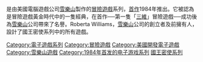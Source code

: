 {{For|1984年电子游戏|国王密使 (游戏)}}

{{NoteTA
| G1 = Games
}}

{{vgsname|國王密使|en=King's Quest}}是由美國電腦遊戲公司[[雪樂山|雪樂山]]製作的[[冒險遊戲|冒險遊戲]]系列，[[国王密使_(游戏)|首作]]1984年推出。它被認為是冒險遊戲黃金時代中的一隻經典，在首作──第一隻「[[三維|三維]]」冒險遊戲──成功後為[[雪樂山|雪樂山]]公司帶來了名譽。Roberta Williams，[[雪樂山|雪樂山]]公司的創立者及前擁有人，設計了國王密使系列中的所有遊戲。

{{國王密使系列}}

{{DEFAULTSORT:King's Quest}}
[[Category:電子遊戲系列|Category:電子遊戲系列]]
[[Category:冒險遊戲|Category:冒險遊戲]]
[[Category:美國開發電子遊戲|Category:美國開發電子遊戲]]
[[Category:雪樂山遊戲|Category:雪樂山遊戲]]
[[Category:1984年首发的电子游戏系列|Category:1984年首发的电子游戏系列]]
[[Category:國王密使系列|]]

{{adventure-videogame-stub}}